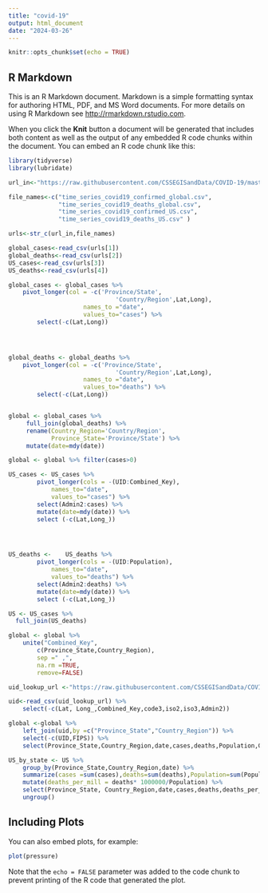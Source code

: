 ---
title: "covid-19"
output: html_document
date: "2024-03-26"
---

```{r setup, include=FALSE}
knitr::opts_chunk$set(echo = TRUE)
```

## R Markdown

This is an R Markdown document. Markdown is a simple formatting syntax for authoring HTML, PDF, and MS Word documents. For more details on using R Markdown see <http://rmarkdown.rstudio.com>.

When you click the **Knit** button a document will be generated that includes both content as well as the output of any embedded R code chunks within the document. You can embed an R code chunk like this:


```{r load library}
library(tidyverse)
library(lubridate)
```

```{r load-covid-19}
url_in<-"https://raw.githubusercontent.com/CSSEGISandData/COVID-19/master/csse_covid_19_data/csse_covid_19_time_series/"

file_names<-c("time_series_covid19_confirmed_global.csv",
              "time_series_covid19_deaths_global.csv",
              "time_series_covid19_confirmed_US.csv",
              "time_series_covid19_deaths_US.csv" )

urls<-str_c(url_in,file_names)

global_cases<-read_csv(urls[1])
global_deaths<-read_csv(urls[2])
US_cases<-read_csv(urls[3])
US_deaths<-read_csv(urls[4])

```

```{r pivot global}
global_cases <- global_cases %>%
	pivot_longer(col = -c('Province/State',
                              'Country/Region',Lat,Long),
                     names_to ="date",
                     values_to="cases") %>%
        select(-c(Lat,Long))	




global_deaths <- global_deaths %>%
	pivot_longer(col = -c('Province/State',
                              'Country/Region',Lat,Long),
                     names_to ="date",
                     values_to="deaths") %>%
        select(-c(Lat,Long))	



```

```{r join global cases and deaths}

global <- global_cases %>%
     full_join(global_deaths) %>%
     rename(Country_Region='Country/Region',
            Province_State='Province/State') %>%
     mutate(date=mdy(date))

global <- global %>% filter(cases>0)

```

```{r pivot US}
US_cases <-	US_cases %>%
		pivot_longer(cols = -(UID:Combined_Key),
			names_to="date",
			values_to="cases") %>%
		select(Admin2:cases) %>%
		mutate(date=mdy(date)) %>%
		select (-c(Lat,Long_))




US_deaths <-	US_deaths %>%
		pivot_longer(cols = -(UID:Population),
			names_to="date",
			values_to="deaths") %>%
		select(Admin2:deaths) %>%
		mutate(date=mdy(date)) %>%
		select (-c(Lat,Long_))


```

```{r join US cases and deaths}
US <- US_cases %>%
  full_join(US_deaths)


```

```{r add Combined_Key column to global}

global <- global %>%
	unite("Combined_Key",
		c(Province_State,Country_Region),
		sep =" ,",
		na.rm =TRUE,
		remove=FALSE)

```

```{r read in population from uid lookup}

uid_lookup_url <-"https://raw.githubusercontent.com/CSSEGISandData/COVID-19/master/csse_covid_19_data/UID_ISO_FIPS_LookUp_Table.csv"

uid<-read_csv(uid_lookup_url) %>%
	select(-c(Lat, Long_,Combined_Key,code3,iso2,iso3,Admin2))
```

```{r join population from uid lookup to global}

global <-global %>%
	left_join(uid,by =c("Province_State","Country_Region")) %>%
	select(-c(UID,FIPS)) %>%
	select(Province_State,Country_Region,date,cases,deaths,Population,Combined_Key)

```

```{r calc US deaths per mill by state per date}
US_by_state <- US %>%
	group_by(Province_State,Country_Region,date) %>%
	summarize(cases =sum(cases),deaths=sum(deaths),Population=sum(Population)) %>%
	mutate(deaths_per_mill = deaths* 1000000/Population) %>%
	select(Province_State, Country_Region,date,cases,deaths,deaths_per_mill,Population) %>%
	ungroup()
```

## Including Plots

You can also embed plots, for example:

```{r pressure, echo=FALSE}
plot(pressure)
```

Note that the `echo = FALSE` parameter was added to the code chunk to prevent printing of the R code that generated the plot.
